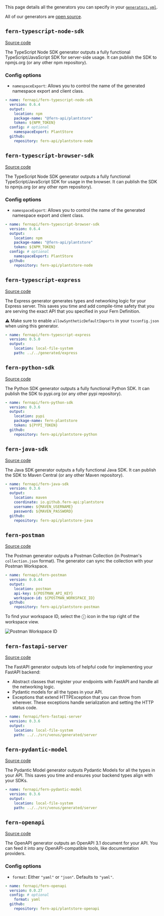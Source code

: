 This page details all the generators you can specify in your [`generators.yml`](generate#generators-yml).

All of our generators are [open source](https://github.com/fern-api).

## `fern-typescript-node-sdk`

[Source code](https://github.com/fern-api/fern-typescript)

The TypeScript Node SDK generator outputs a fully functional TypeScript/JavaScript
SDK for server-side usage. It can publish the SDK to npmjs.org (or any other npm repository).

### Config options

- `namespaceExport`: Allows you to control the name of the generated namespace export and client class.

```yaml generators.yml
- name: fernapi/fern-typescript-node-sdk
  version: 0.6.4
  output:
    location: npm
    package-name: "@fern-api/plantstore"
    token: ${NPM_TOKEN}
  config: # optional
    namespaceExport: PlantStore
  github:
    repository: fern-api/plantstore-node
```

## `fern-typescript-browser-sdk`

[Source code](https://github.com/fern-api/fern-typescript)

The TypeScript Node SDK generator outputs a fully functional TypeScript/JavaScript
SDK for usage in the browser. It can publish the SDK to npmjs.org (or any other npm repository).

### Config options

- `namespaceExport`: Allows you to control the name of the generated namespace export and client class.

```yaml generators.yml
- name: fernapi/fern-typescript-browser-sdk
  version: 0.6.4
  output:
    location: npm
    package-name: "@fern-api/plantstore"
    token: ${NPM_TOKEN}
  config: # optional
    namespaceExport: PlantStore
  github:
    repository: fern-api/plantstore-node
```

## `fern-typescript-express`

[Source code](https://github.com/fern-api/express-starter)

The Express generator generates types and networking logic for your Express server. This saves you time
and add compile-time safety that you are serving the exact API that you specified in your Fern Definition.

⚠️ Make sure to enable `allowSyntheticDefaultImports` in your `tsconfig.json` when using this generator.

```yaml generators.yml
- name: fernapi/fern-typescript-express
  version: 0.5.0
  output:
    location: local-file-system
    path: ../../generated/express
```

## `fern-python-sdk`

[Source code](https://github.com/fern-api/fern-python)

The Python SDK generator outputs a fully functional Python
SDK. It can publish the SDK to pypi.org (or any other pypi repository).

```yaml generators.yml
- name: fernapi/fern-python-sdk
  version: 0.3.6
  output:
    location: pypi
    package-name: fern-plantstore
    token: ${PYPI_TOKEN}
  github:
    repository: fern-api/plantstore-python
```

## `fern-java-sdk`

[Source code](https://github.com/fern-api/fern-java)

The Java SDK generator outputs a fully functional Java
SDK. It can publish the SDK to Maven Central (or any other Maven repository).

```yaml generators.yml
- name: fernapi/fern-java-sdk
  version: 0.3.6
  output:
    location: maven
    coordinate: io.github.fern-api:plantstore
    username: ${MAVEN_USERNAME}
    password: ${MAVEN_PASSWORD}
  github:
    repository: fern-api/plantstore-java
```

## `fern-postman`

[Source code](https://github.com/fern-api/fern-postman)

The Postman generator outputs a Postman Collection (in Postman's
`collection.json` format). The generator can sync the collection with your
Postman Workspace.

```yaml generators.yml
- name: fernapi/fern-postman
  version: 0.0.44
  output:
    location: postman
    api-key: ${POSTMAN_API_KEY}
    workspace-id: ${POSTMAN_WORKSPACE_ID}
  github:
    repository: fern-api/plantstore-postman
```

To find your workspace ID, select the ⓘ icon in the top right of the workspace view.

![Postman Workspace ID](images/postman-workspace-id.png)

## `fern-fastapi-server`

[Source code](https://github.com/fern-api/fern-python)

The FastAPI generator outputs lots of helpful code for implementing your FastAPI backend:

- Abstract classes that register your endpoints with FastAPI and handle all the networking logic.
- Pydantic models for all the types in your API.
- Exceptions that extend HTTPException that you can throw from wherever. These
  exceptions handle serialization and setting the HTTP status code.

```yaml generators.yml
- name: fernapi/fern-fastapi-server
  version: 0.3.6
  output:
    location: local-file-system
    path: ../../src/venus/generated/server
```

## `fern-pydantic-model`

[Source code](https://github.com/fern-api/fern-python)

The Pydantic Model generator outputs Pydantic Models for all the types in your
API. This saves you time and ensures your backend types align with your SDKs.

```yaml generators.yml
- name: fernapi/fern-pydantic-model
  version: 0.3.6
  output:
    location: local-file-system
    path: ../../src/venus/generated/server
```

## `fern-openapi`

[Source code](https://github.com/fern-api/fern-openapi)

The OpenAPI generator outputs an OpenAPI 3.1 document for your API. You can feed
it into any OpenAPI-compatible tools, like documentation providers.

### Config options

- `format`: Either `"yaml"` or `"json"`. Defaults to `"yaml"`.

```yaml generators.yml
- name: fernapi/fern-openapi
  version: 0.0.27
  config: # optional
    format: yaml
  github:
    repository: fern-api/plantstore-openapi
```
